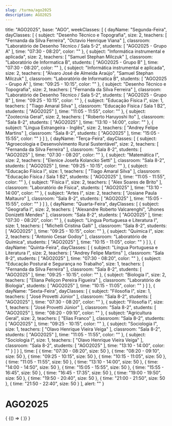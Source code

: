 ```yaml
---
slug: /turma/ago2025
description: AGO2025
---
```

  title: "AGO2025",
  base: "AGO",
  weekClasses: [
    {
      dayName: "Segunda-Feira",
      dayClasses: [
        {
          subject: "Desenho Técnico e Topografia",
          size: 2,
          teachers: [
            "Fernanda da Silva Ferreira",
            "Octavio Henrique Viana"
          ],
          classroom: "Laboratório de Desenho Técnico / Sala 5-2",
          students: [
            "AGO2025 - Grupo A"
          ],
          time: "07:30 - 08:20",
          color: ""
        },
        {
          subject: "Informática instrumental e aplicada",
          size: 2,
          teachers: [
            "Samuel Stephan Milczuk"
          ],
          classroom: "Laboratório de Informatica B",
          students: [
            "AGO2025 - Grupo B"
          ],
          time: "07:30 - 08:20",
          color: ""
        },
        {
          subject: "Informática instrumental e aplicada",
          size: 2,
          teachers: [
            "Álvaro José de Almeida Araújo",
            "Samuel Stephan Milczuk"
          ],
          classroom: "Laboratório de Informatica B",
          students: [
            "AGO2025 - Grupo A"
          ],
          time: "09:25 - 10:15",
          color: ""
        },
        {
          subject: "Desenho Técnico e Topografia",
          size: 2,
          teachers: [
            "Fernanda da Silva Ferreira"
          ],
          classroom: "Laboratório de Desenho Técnico / Sala 5-2",
          students: [
            "AGO2025 - Grupo B"
          ],
          time: "09:25 - 10:15",
          color: ""
        },
        {
          subject: "Educação Física I",
          size: 1,
          teachers: [
            "Tiago Amaral Silva"
          ],
          classroom: "Educação Física / Sala 1 B2",
          students: [
            "AGO2025"
          ],
          time: "11:05 - 11:55",
          color: ""
        },
        {
          subject: "Zootecnia Geral",
          size: 2,
          teachers: [
            "Roberto Haruyoshi Ito"
          ],
          classroom: "Sala 8-2",
          students: [
            "AGO2025"
          ],
          time: "13:10 - 14:00",
          color: ""
        },
        {
          subject: "Língua Estrangeira - Inglês",
          size: 2,
          teachers: [
            "Andrey Felipe Martins"
          ],
          classroom: "Sala 8-2",
          students: [
            "AGO2025"
          ],
          time: "15:05 - 15:55",
          color: ""
        }
      ]
    },
    {
      dayName: "Terça-Feira",
      dayClasses: [
        {
          subject: "Agroecologia e Desenvolvimento Rural Sustentável",
          size: 2,
          teachers: [
            "Fernanda da Silva Ferreira"
          ],
          classroom: "Sala 8-2",
          students: [
            "AGO2025"
          ],
          time: "07:30 - 08:20",
          color: ""
        },
        {
          subject: "Matemática I",
          size: 2,
          teachers: [
            "Elenice Josefa Kolancko Setti"
          ],
          classroom: "Sala 8-2",
          students: [
            "AGO2025"
          ],
          time: "09:25 - 10:15",
          color: ""
        },
        {
          subject: "Educação Física I",
          size: 1,
          teachers: [
            "Tiago Amaral Silva"
          ],
          classroom: "Educação Física / Sala 1 B2",
          students: [
            "AGO2025"
          ],
          time: "11:05 - 11:55",
          color: ""
        },
        {
          subject: "Física I",
          size: 2,
          teachers: [
            "Alex Soares de Brito"
          ],
          classroom: "Laboratório de Física",
          students: [
            "AGO2025"
          ],
          time: "13:10 - 14:00",
          color: ""
        },
        {
          subject: "Artes I",
          size: 2,
          teachers: [
            "Josiane Paula Maltauro"
          ],
          classroom: "Sala 8-2",
          students: [
            "AGO2025"
          ],
          time: "15:05 - 15:55",
          color: ""
        }
      ]
    },
    {
      dayName: "Quarta-Feira",
      dayClasses: [
        {
          subject: "Geografia I",
          size: 2,
          teachers: [
            "Alexandre Roberto Valcarenghi",
            "Jhones Donizetti Mendes"
          ],
          classroom: "Sala 8-2",
          students: [
            "AGO2025"
          ],
          time: "07:30 - 08:20",
          color: ""
        },
        {
          subject: "Língua Portuguesa e Literatura I",
          size: 1,
          teachers: [
            "Michelli Cristina Galli"
          ],
          classroom: "Sala 8-2",
          students: [
            "AGO2025"
          ],
          time: "09:25 - 10:15",
          color: ""
        },
        {
          subject: "Química I",
          size: 2,
          teachers: [
            "Antonio Cesar Godoy"
          ],
          classroom: "Laboratório de Química",
          students: [
            "AGO2025"
          ],
          time: "10:15 - 11:05",
          color: ""
        }
      ]
    },
    {
      dayName: "Quinta-Feira",
      dayClasses: [
        {
          subject: "Língua Portuguesa e Literatura I",
          size: 2,
          teachers: [
            "Andrey Felipe Martins"
          ],
          classroom: "Sala 8-2",
          students: [
            "AGO2025"
          ],
          time: "07:30 - 08:20",
          color: ""
        },
        {
          subject: "Educação Postural e Segurança no Trabalho",
          size: 1,
          teachers: [
            "Fernanda da Silva Ferreira"
          ],
          classroom: "Sala 8-2",
          students: [
            "AGO2025"
          ],
          time: "09:25 - 10:15",
          color: ""
        },
        {
          subject: "Biologia I",
          size: 2,
          teachers: [
            "Eliana Peliçon Pereira Figueira"
          ],
          classroom: "Laboratório de Biologia",
          students: [
            "AGO2025"
          ],
          time: "10:15 - 11:05",
          color: ""
        }
      ]
    },
    {
      dayName: "Sexta-Feira",
      dayClasses: [
        {
          subject: "Filosofia I",
          size: 1,
          teachers: [
            "José Provetti Júnior"
          ],
          classroom: "Sala 8-2",
          students: [
            "AGO2025"
          ],
          time: "07:30 - 08:20",
          color: ""
        },
        {
          subject: "Filosofia I",
          size: 1,
          teachers: [
            "José Provetti Júnior"
          ],
          classroom: "Sala 8-2",
          students: [
            "AGO2025"
          ],
          time: "08:20 - 09:10",
          color: ""
        },
        {
          subject: "Agricultura Geral",
          size: 2,
          teachers: [
            "Elias Franco"
          ],
          classroom: "Sala 8-2",
          students: [
            "AGO2025"
          ],
          time: "09:25 - 10:15",
          color: ""
        },
        {
          subject: "Sociologia I",
          size: 1,
          teachers: [
            "Olavo Henrique Vieira Veiga"
          ],
          classroom: "Sala 8-2",
          students: [
            "AGO2025"
          ],
          time: "11:05 - 11:55",
          color: ""
        },
        {
          subject: "Sociologia I",
          size: 1,
          teachers: [
            "Olavo Henrique Vieira Veiga"
          ],
          classroom: "Sala 8-2",
          students: [
            "AGO2025"
          ],
          time: "13:10 - 14:00",
          color: ""
        }
      ]
    }
  ],
  time: [
    {
      time: "07:30 - 08:20",
      size: 50
    },
    {
      time: "08:20 - 09:10",
      size: 50
    },
    {
      time: "09:25 - 10:15",
      size: 50
    },
    {
      time: "10:15 - 11:05",
      size: 50
    },
    {
      time: "11:05 - 11:55",
      size: 50
    },
    {
      time: "13:10 - 14:00",
      size: 50
    },
    {
      time: "14:00 - 14:50",
      size: 50
    },
    {
      time: "15:05 - 15:55",
      size: 50
    },
    {
      time: "15:55 - 16:45",
      size: 50
    },
    {
      time: "16:45 - 17:35",
      size: 50
    },
    {
      time: "19:00 - 19:50",
      size: 50
    },
    {
      time: "19:50 - 20:40",
      size: 50
    },
    {
      time: "21:00 - 21:50",
      size: 50
    },
    {
      time: "21:50 - 22:40",
      size: 50
    }
  ],
  alert: ""
}

# AGO2025

<div>
  {
    <BrowserOnly>
      {() => (
        <Grid
          title={data.title}
          weekClasses={data.weekClasses}
          time={data.time}
        />
      )}
    </BrowserOnly>
  }
</div>

